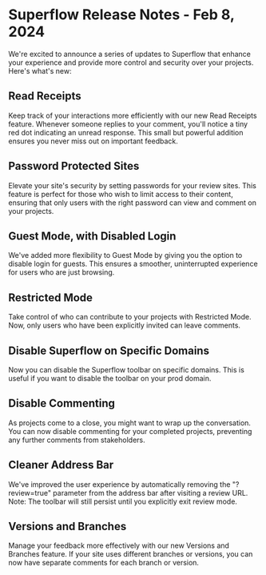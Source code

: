 # Superflow Release Notes - Feb 8, 2024

We're excited to announce a series of updates to Superflow that enhance your experience and provide more control and security over your projects. Here's what's new:

## Read Receipts

Keep track of your interactions more efficiently with our new Read Receipts feature. Whenever someone replies to your comment, you'll notice a tiny red dot indicating an unread response. This small but powerful addition ensures you never miss out on important feedback.

## Password Protected Sites

Elevate your site's security by setting passwords for your review sites. This feature is perfect for those who wish to limit access to their content, ensuring that only users with the right password can view and comment on your projects.

## Guest Mode, with Disabled Login

We've added more flexibility to Guest Mode by giving you the option to disable login for guests. This ensures a smoother, uninterrupted experience for users who are just browsing.

## Restricted Mode

Take control of who can contribute to your projects with Restricted Mode. Now, only users who have been explicitly invited can leave comments.

## Disable Superflow on Specific Domains

Now you can disable the Superflow toolbar on specific domains. This is useful if you want to disable the toolbar on your prod domain.

## Disable Commenting

As projects come to a close, you might want to wrap up the conversation. You can now disable commenting for your completed projects, preventing any further comments from stakeholders.

## Cleaner Address Bar

We've improved the user experience by automatically removing the "?review=true" parameter from the address bar after visiting a review URL. Note: The toolbar will still persist until you explicitly exit review mode.

## Versions and Branches

Manage your feedback more effectively with our new Versions and Branches feature. If your site uses different branches or versions, you can now have separate comments for each branch or version.

